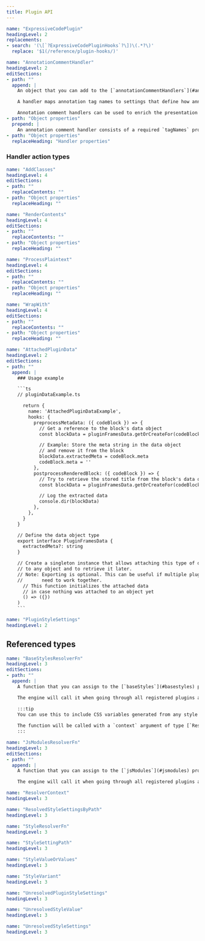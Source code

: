 ```yaml
---
title: Plugin API
---
```


````yml include
name: "ExpressiveCodePlugin"
headingLevel: 2
replacements:
- search: '(\[`?ExpressiveCodePluginHooks`?\])\(.*?\)'
  replace: '$1(/reference/plugin-hooks/)'
````

````yml include
name: "AnnotationCommentHandler"
headingLevel: 2
editSections:
- path: ""
  append: |
    An object that you can add to the [`annotationCommentHandlers`](#annotationcommenthandlers) array property of an [`ExpressiveCodePlugin`](#expressivecodeplugin).

    A handler maps annotation tag names to settings that define how annotations using these tag names should be processed and rendered.

    Annotation comment handlers can be used to enrich the presentation of code blocks with additional information, such as highlights, notes, expected output, warnings, error messages, or links to external resources.
- path: "Object properties"
  prepend: |
    An annotation comment handler consists of a required `tagNames` property, as well as optional properties that define the actions to take when processing matching annotations:
- path: "Object properties"
  replaceHeading: "Handler properties"
````

### Handler action types

````yml include
name: "AddClasses"
headingLevel: 4
editSections:
- path: ""
  replaceContents: ""
- path: "Object properties"
  replaceHeading: ""
````

````yml include
name: "RenderContents"
headingLevel: 4
editSections:
- path: ""
  replaceContents: ""
- path: "Object properties"
  replaceHeading: ""
````

````yml include
name: "ProcessPlaintext"
headingLevel: 4
editSections:
- path: ""
  replaceContents: ""
- path: "Object properties"
  replaceHeading: ""
````

````yml include
name: "WrapWith"
headingLevel: 4
editSections:
- path: ""
  replaceContents: ""
- path: "Object properties"
  replaceHeading: ""
````

````yml include
name: "AttachedPluginData"
headingLevel: 2
editSections:
- path: ""
  append: |
    ### Usage example

    ```ts
    // pluginDataExample.ts

      return {
        name: 'AttachedPluginDataExample',
        hooks: {
          preprocessMetadata: ({ codeBlock }) => {
            // Get a reference to the block's data object
            const blockData = pluginFramesData.getOrCreateFor(codeBlock)

            // Example: Store the meta string in the data object
            // and remove it from the block
            blockData.extractedMeta = codeBlock.meta
            codeBlock.meta = ''
          },
          postprocessRenderedBlock: ({ codeBlock }) => {
            // Try to retrieve the stored title from the block's data object
            const blockData = pluginFramesData.getOrCreateFor(codeBlock)

            // Log the extracted data
            console.dir(blockData)
          },
        },
      }
    }

    // Define the data object type
    export interface PluginFramesData {
      extractedMeta?: string
    }

    // Create a singleton instance that allows attaching this type of data
    // to any object and to retrieve it later.
    // Note: Exporting is optional. This can be useful if multiple plugins
    //       need to work together.
      // This function initializes the attached data
      // in case nothing was attached to an object yet
      () => ({})
    )
    ```
````

````yml include
name: "PluginStyleSettings"
headingLevel: 2
````

## Referenced types

````yml include
name: "BaseStylesResolverFn"
headingLevel: 3
editSections:
- path: ""
  append: |
    A function that you can assign to the [`baseStyles`](#basestyles) property of an [`ExpressiveCodePlugin`](#expressivecodeplugin).

    The engine will call it when going through all registered plugins and collecting their base styles.

    :::tip
    You can use this to include CSS variables generated from any style settings, including your own [`PluginStyleSettings`](#pluginstylesettings), into your plugin's base styles.
    
    The function will be called with a `context` argument of type [`ResolverContext`](#resolvercontext) that provides helpful functions like `cssVar` to access any generated CSS variable by its style setting path.
    :::
````

````yml include
name: "JsModulesResolverFn"
headingLevel: 3
editSections:
- path: ""
  append: |
    A function that you can assign to the [`jsModules`](#jsmodules) property of an [`ExpressiveCodePlugin`](#expressivecodeplugin).

    The engine will call it when going through all registered plugins and collecting their JS modules.
````

````yml include
name: "ResolverContext"
headingLevel: 3
````

````yml include
name: "ResolvedStyleSettingsByPath"
headingLevel: 3
````

````yml include
name: "StyleResolverFn"
headingLevel: 3
````

````yml include
name: "StyleSettingPath"
headingLevel: 3
````

````yml include
name: "StyleValueOrValues"
headingLevel: 3
````

````yml include
name: "StyleVariant"
headingLevel: 3
````

````yml include
name: "UnresolvedPluginStyleSettings"
headingLevel: 3
````

````yml include
name: "UnresolvedStyleValue"
headingLevel: 3
````

````yml include
name: "UnresolvedStyleSettings"
headingLevel: 3
````
